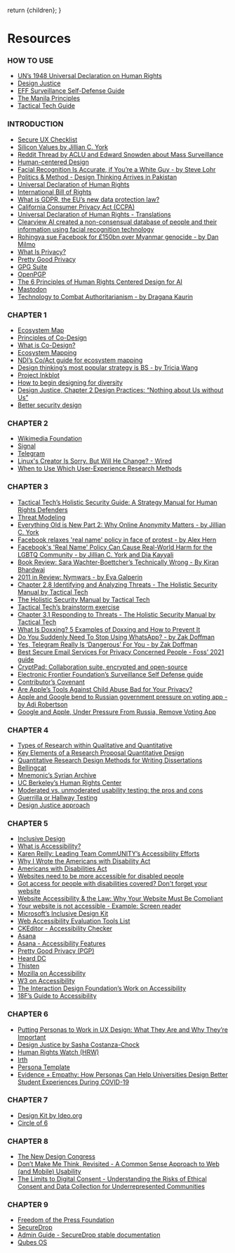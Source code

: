
  return <MDXProvider components={uac().components}>{children}</MDXProvider>;
}

[comment]: # "↓↓↓ Editable ↓↓↓"

# Resources

### HOW TO USE

- [UN’s 1948 Universal Declaration on Human Rights](https://www.un.org/en/about-us/universal-declaration-of-human-rights)
- [Design Justice](https://design-justice.pubpub.org/)
- [EFF Surveillance Self-Defense Guide](https://ssd.eff.org/en)
- [The Manila Principles](https://manilaprinciples.org/index.html)
- [Tactical Tech Guide](https://ourdataourselves.tacticaltech.org/posts/23_guide_social_media/)

### INTRODUCTION

- [Secure UX Checklist](/s/Secure-UX-Checklist.pdf)
- [Silicon Values by Jillian C. York](https://www.penguinrandomhouse.com/books/667400/silicon-values-by-jillian-c-york/)
- [Reddit Thread by ACLU and Edward Snowden about Mass Surveillance](https://www.nngroup.com/articles/which-ux-research-methods/)
- [Human-centered Design](https://en.wikipedia.org/wiki/Human-centered_design)
- [Facial Recognition Is Accurate, if You’re a White Guy - by Steve Lohr](https://www.nytimes.com/2018/02/09/technology/facial-recognition-race-artificial-intelligence.html)
- [Politics & Method - Design Thinking Arrives in Pakistan](https://aansari86.medium.com/politics-method-cd4cc2c8f5e6)
- [Universal Declaration of Human Rights](https://www.standup4humanrights.org/en/declaration.html)
- [International Bill of Rights](https://www.ohchr.org/Documents/Publications/FactSheet2Rev.1en.pdf)
- [What is GDPR, the EU’s new data protection law?](https://gdpr.eu/what-is-gdpr/)
- [California Consumer Privacy Act (CCPA)](https://oag.ca.gov/privacy/ccpa)
- [Universal Declaration of Human Rights - Translations](https://www.ohchr.org/EN/UDHR/Documents/UDHR_Translations/eng.pdf)
- [Clearview AI created a non-consensual database of people and their information using facial recognition technology](https://www.buzzfeednews.com/article/ryanmac/clearview-ai-local-police-facial-recognition)
- [Rohingya sue Facebook for £150bn over Myanmar genocide - by Dan Milmo](https://www.theguardian.com/technology/2021/dec/06/rohingya-sue-facebook-myanmar-genocide-us-uk-legal-action-social-media-violence)
- [What Is Privacy?](https://privacyinternational.org/explainer/56/what-privacy)
- [Pretty Good Privacy](https://en.wikipedia.org/wiki/Pretty_Good_Privacy)
- [GPG Suite](https://gpgtools.org/)
- [OpenPGP](https://www.openpgp.org/)
- [The 6 Principles of Human Rights Centered Design for AI](https://xd.adobe.com/ideas/perspectives/social-impact/human-rights-centered-design/)
- [Mastodon](https://www.mastodonrocks.com/)
- [Technology to Combat Authoritarianism - by Dragana Kaurin](https://www.thirteen.org/openmind/science/technology-to-combat-authoritarianism/6135/)

### CHAPTER 1

- [Ecosystem Map](https://servicedesigntools.org/tools/ecosystem-map)
- [Principles of Co-Design](https://morethancode.cc/T4SJ_fullreport_082018_AY_web.pdf)
- [What is Co-Design?](https://www.beyondstickynotes.com/what-is-codesign)
- [Ecosystem Mapping](https://www.enginess.io/insights/designing-complex-products-why-start-with-ecosystem-map)
- [NDI’s Co/Act guide for ecosystem mapping](https://www.ndi.org/sites/default/files/3.%20Ecosystem%20Mapping.pdf)
- [Design thinking’s most popular strategy is BS - by Tricia Wang](https://www.fastcompany.com/90649969/the-most-popular-design-thinking-strategy-is-bs)
- [Project Inkblot](https://www.projectinkblot.com/)
- [How to begin designing for diversity](https://thecreativeindependent.com/guides/how-to-begin-designing-for-diversity/)
- [Design Justice, Chapter 2 Design Practices: “Nothing about Us without Us”](https://direct.mit.edu/books/book/4605/chapter/211369/Design-Practices-Nothing-about-Us-without-Us)
- [Better security design](https://gusandrews.medium.com/better-security-by-design-88d4efcf916)

### CHAPTER 2

- [Wikimedia Foundation](https://wikimediafoundation.org/)
- [Signal](https://signal.org/en/)
- [Telegram](https://telegram.org/)
- [Linux's Creator Is Sorry. But Will He Change? - Wired](https://www.wired.com/story/linuxs-creator-is-sorry-but-will-he-change/)
- [When to Use Which User-Experience Research Methods](https://www.nngroup.com/articles/which-ux-research-methods/)

### CHAPTER 3

- [Tactical Tech’s Holistic Security Guide: A Strategy Manual for Human Rights Defenders](https://holistic-security.tacticaltech.org/chapters/explore.html)
- [Threat Modeling](https://sec.eff.org/topics/threat-modeling)
- [Everything Old is New Part 2: Why Online Anonymity Matters - by Jillian C. York](https://jilliancyork.com/2021/01/14/everything-old-is-new-part-2-why-online-anonymity-matters/)
- [Facebook relaxes 'real name' policy in face of protest - by Alex Hern](https://www.theguardian.com/technology/2015/nov/02/facebook-real-name-policy-protest)
- [Facebook's 'Real Name' Policy Can Cause Real-World Harm for the LGBTQ Community - by Jillian C. York and Dia Kayyali](https://www.eff.org/de/deeplinks/2014/09/facebooks-real-name-policy-can-cause-real-world-harm-lgbtq-community)
- [Book Review: Sara Wachter-Boettcher’s Technically Wrong - By Kiran Bhardwaj](https://tanginstitute.andover.edu/files/Book-Review_-Technically-Wrong-1.pdf)
- [2011 in Review: Nymwars - by Eva Galperin](https://www.eff.org/deeplinks/2011/12/2011-review-nymwars)
- [Chapter 2.8 Identifying and Analyzing Threats - The Holistic Security Manual by Tactical Tech](https://holistic-security.tacticaltech.org/chapters/explore/2-8-identifying-and-analysing-threats.html)
- [The Holistic Security Manual by Tactical Tech](https://holistic-security.tacticaltech.org/)
- [Tactical Tech’s brainstorm exercise](https://holistic-security.tacticaltech.org/exercises/explore/threat-brainstorm.html)
- [Chapter 3.1 Responding to Threats - The Holistic Security Manual by Tactical Tech](https://holistic-security.tacticaltech.org/chapters/strategise/3-1-responding-to-threats.html)
- [What Is Doxxing? 5 Examples of Doxxing and How to Prevent It](https://sectigostore.com/blog/what-is-doxxing-5-examples-of-doxxing-and-how-to-prevent-it/)
- [Do You Suddenly Need To Stop Using WhatsApp? - by Zak Doffman](https://www.forbes.com/sites/zakdoffman/2021/01/09/stop-using-whatsapp-after-facebook-apple-imessage-and-signal-privacy-backlash/?sh=4b18928e6cf5)
- [Yes, Telegram Really Is ‘Dangerous’ For You - by Zak Doffman](https://www.forbes.com/sites/zakdoffman/2021/04/22/forget-whatsapp-new-telegram-warning-for-millions-of-windows-10-users/?sh=3cc33d6c7857)
- [Best Secure Email Services For Privacy Concerned People - Foss’ 2021 guide](https://itsfoss.com/secure-private-email-services/)
- [CryptPad: Collaboration suite, encrypted and open-source](https://cryptpad.fr/)
- [Electronic Frontier Foundation’s Surveillance Self Defense guide](https://ssd.eff.org/en)
- [Contributor’s Covenant](https://www.contributor-covenant.org/version/2/0/code_of_conduct/)
- [Are Apple’s Tools Against Child Abuse Bad for Your Privacy?](https://www.nytimes.com/2021/08/18/technology/apple-child-abuse-tech-privacy.html)
- [Apple and Google bend to Russian government pressure on voting app - by Adi Robertson](https://www.theverge.com/2021/9/17/22679425/apple-google-remove-navalny-smart-voting-app-russian-election)
- [Google and Apple, Under Pressure From Russia, Remove Voting App](https://www.nytimes.com/2021/09/17/world/europe/russia-navalny-app-election.html)

### CHAPTER 4

- [Types of Research within Qualitative and Quantitative](https://researchguides.library.wisc.edu/c.php?g=861013&p=6170080)
- [Key Elements of a Research Proposal Quantitative Design](https://www.wssu.edu/about/offices-and-departments/office-of-sponsored-programs/pre-award/_Files/documents/develop-quantitative.pdf)
- [Quantitative Research Design Methods for Writing Dissertations](https://www.gcu.edu/blog/doctoral-journey/quantitative-research-design-methods-writing-dissertations)
- [Bellingcat](https://www.bellingcat.com/)
- [Mnemonic’s Syrian Archive](https://syrianarchive.org/)
- [UC Berkeley’s Human Rights Center](https://humanrights.berkeley.edu/home)
- [Moderated vs. unmoderated usability testing: the pros and cons](https://www.usertesting.com/resources/topics/moderated-vs-unmoderated-usability-testing)
- [Guerrilla or Hallway Testing](https://xd.adobe.com/ideas/process/user-testing/hallway-usability-test-guerrilla-testing/)
- [Design Justice approach](https://design-justice.pubpub.org/pub/cfohnud7/release/2)

### CHAPTER 5

- [Inclusive Design](https://www.nngroup.com/articles/inclusive-design/)
- [What is Accessibility?](https://www.interaction-design.org/literature/topics/accessibility#:~:text=Accessibility%20is%20the%20concept%20of,notably%20better%20designs%20for%20all.)
- [Karen Reilly: Leading Team CommUNITY’s Accessibility Efforts](https://www.digitalrights.community/blog/accessibility-digital-rights-1)
- [Why I Wrote the Americans with Disability Act](https://www.washingtonpost.com/posteverything/wp/2015/07/24/why-the-americans-with-disabilities-act-mattered/)
- [Americans with Disabilities Act](https://www.ada.gov/)
- [Websites need to be more accessible for disabled people](https://www.vox.com/the-goods/2019/2/5/18210912/websites-ada-compliance-lawsuits)
- [Got access for people with disabilities covered? Don't forget your website](https://www.theguardian.com/business/2018/nov/15/americans-with-disabilities-act-website-lawsuits-accessibility)
- [Website Accessibility & the Law: Why Your Website Must Be Compliant](https://www.searchenginejournal.com/website-accessibility-law/285199/#close)
- [Your website is not accessible - Example: Screen reader](https://www.youtube.com/watch?v=xpP_Km5L46E&ab_channel=AlexandraQin)
- [Microsoft’s Inclusive Design Kit](https://www.microsoft.com/design/inclusive/)
- [Web Accessibility Evaluation Tools List](https://www.w3.org/WAI/ER/tools/)
- [CKEditor - Accessibility Checker](https://ckeditor.com/pricing/#accessibility-checker)
- [Asana](https://asana.com/)
- [Asana - Accessibility Features](https://asana.com/guide/help/faq/accessibility)
- [Pretty Good Privacy (PGP)](https://www.techtarget.com/searchsecurity/definition/Pretty-Good-Privacy)
- [Heard DC](https://behearddc.org/)
- [Thisten](https://thisten.co/)
- [Mozilla on Accessibility](https://developer.mozilla.org/en-US/docs/Learn/Accessibility/What_is_accessibility)
- [W3 on Accessibility](https://www.w3.org/WAI/fundamentals/accessibility-intro/)
- [The Interaction Design Foundation’s Work on Accessibility](https://www.interaction-design.org/literature/topics/accessibility)
- [18F’s Guide to Accessibility](https://accessibility.18f.gov/checklist/)

### CHAPTER 6

- [Putting Personas to Work in UX Design: What They Are and Why They’re Important](https://xd.adobe.com/ideas/process/user-research/putting-personas-to-work-in-ux-design/)
- [Design Justice by Sasha Costanza-Chock](https://mitpress.mit.edu/books/design-justice)
- [Human Rights Watch (HRW)](https://www.hrw.org/)
- [Irth](https://irthapp.com/)
- [Persona Template](/s/UXS_Worksheet_CH6.pdf)
- [Evidence + Empathy: How Personas Can Help Universities Design Better Student Experiences During COVID-19](https://www.hksinc.com/our-news/articles/evidence-empathy-how-personas-can-help-universities-design-better-student-experiences-during-covid-19/)

### CHAPTER 7

- [Design Kit by Ideo.org](https://www.designkit.org/methods/3)
- [Circle of 6](https://www.circleof6app.com/)

### CHAPTER 8

- [The New Design Congress](https://newdesigncongress.org/en/)
- [Don’t Make Me Think, Revisited - A Common Sense Approach to Web (and Mobile) Usability](https://sensible.com/dont-make-me-think/)
- [The Limits to Digital Consent - Understanding the Risks of Ethical Consent and Data Collection for Underrepresented Communities](https://simplysecure.org/blog/the-limits-to-digital-consent-understanding-the-risks-of-ethical-consent-and-data-collection-for-underrepresented-communities/)

### CHAPTER 9

- [Freedom of the Press Foundation](https://freedom.press/)
- [SecureDrop](https://securedrop.org/)
- [Admin Guide - SecureDrop stable documentation](https://docs.securedrop.org/en/stable/admin.html#updating-localization-for-the-source-interface-and-the-journalist-interface)
- [Qubes OS](https://www.qubes-os.org/)
